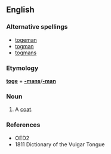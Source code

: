 ==English==
===Alternative spellings===
*[[togeman]]
*[[togman]]
*[[togmans]]
===Etymology===
'''[[toge]]''' + '''[[-mans]]'''/'''[[-man]]'''
===Noun===
{{en-noun|pl=togemans}}

# {{cant}} A [[coat]].
===References===
*OED2
*1811 Dictionary of the Vulgar Tongue